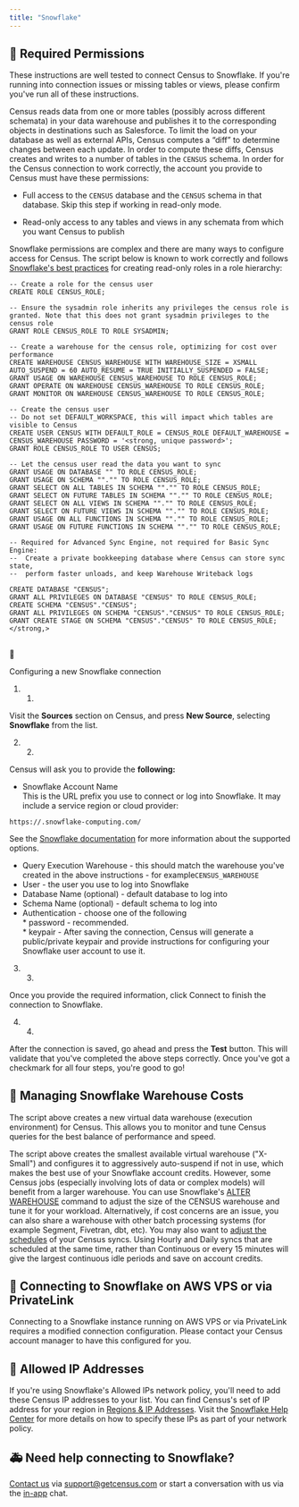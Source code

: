```yaml
---
title: "Snowflake"
---
```


## 🔐 Required Permissions

These instructions are well tested to connect Census to Snowflake. If you're running into connection issues or missing tables or views, please confirm you've run all of these instructions.

Census reads data from one or more tables (possibly across different schemata) in your data warehouse and publishes it to the corresponding objects in destinations such as Salesforce. To limit the load on your database as well as external APIs, Census computes a “diff” to determine changes between each update. In order to compute these diffs, Census creates and writes to a number of tables in the `CENSUS` schema. In order for the Census connection to work correctly, the account you provide to Census must have these permissions:

* Full access to the `CENSUS` database and the `CENSUS` schema in that database. Skip this step if working in read-only mode.

* Read-only access to any tables and views in any schemata from which you want Census to publish

Snowflake permissions are complex and there are many ways to configure access for Census. The script below is known to work correctly and follows [Snowflake's best practices](https://docs.snowflake.com/en/user-guide/security-access-control-configure.html#creating-read-only-roles) for creating read-only roles in a role hierarchy:

```
-- Create a role for the census user
CREATE ROLE CENSUS_ROLE;

-- Ensure the sysadmin role inherits any privileges the census role is granted. Note that this does not grant sysadmin privileges to the census role
GRANT ROLE CENSUS_ROLE TO ROLE SYSADMIN;

-- Create a warehouse for the census role, optimizing for cost over performance
CREATE WAREHOUSE CENSUS_WAREHOUSE WITH WAREHOUSE_SIZE = XSMALL AUTO_SUSPEND = 60 AUTO_RESUME = TRUE INITIALLY_SUSPENDED = FALSE;
GRANT USAGE ON WAREHOUSE CENSUS_WAREHOUSE TO ROLE CENSUS_ROLE;
GRANT OPERATE ON WAREHOUSE CENSUS_WAREHOUSE TO ROLE CENSUS_ROLE;
GRANT MONITOR ON WAREHOUSE CENSUS_WAREHOUSE TO ROLE CENSUS_ROLE;

-- Create the census user
-- Do not set DEFAULT_WORKSPACE, this will impact which tables are visible to Census
CREATE USER CENSUS WITH DEFAULT_ROLE = CENSUS_ROLE DEFAULT_WAREHOUSE = CENSUS_WAREHOUSE PASSWORD = '<strong, unique password>';
GRANT ROLE CENSUS_ROLE TO USER CENSUS;

-- Let the census user read the data you want to sync
GRANT USAGE ON DATABASE "" TO ROLE CENSUS_ROLE;
GRANT USAGE ON SCHEMA ""."" TO ROLE CENSUS_ROLE;
GRANT SELECT ON ALL TABLES IN SCHEMA ""."" TO ROLE CENSUS_ROLE;
GRANT SELECT ON FUTURE TABLES IN SCHEMA ""."" TO ROLE CENSUS_ROLE;
GRANT SELECT ON ALL VIEWS IN SCHEMA ""."" TO ROLE CENSUS_ROLE;
GRANT SELECT ON FUTURE VIEWS IN SCHEMA ""."" TO ROLE CENSUS_ROLE;
GRANT USAGE ON ALL FUNCTIONS IN SCHEMA ""."" TO ROLE CENSUS_ROLE;
GRANT USAGE ON FUTURE FUNCTIONS IN SCHEMA ""."" TO ROLE CENSUS_ROLE;

-- Required for Advanced Sync Engine, not required for Basic Sync Engine: 
--  Create a private bookkeeping database where Census can store sync state,
--  perform faster unloads, and keep Warehouse Writeback logs

CREATE DATABASE "CENSUS";
GRANT ALL PRIVILEGES ON DATABASE "CENSUS" TO ROLE CENSUS_ROLE;
CREATE SCHEMA "CENSUS"."CENSUS";
GRANT ALL PRIVILEGES ON SCHEMA "CENSUS"."CENSUS" TO ROLE CENSUS_ROLE;
GRANT CREATE STAGE ON SCHEMA "CENSUS"."CENSUS" TO ROLE CENSUS_ROLE;</strong,>
```

## 

🔩

Configuring a new Snowflake connection

1. 1.  
Visit the **Sources** section on Census, and press **New Source**, selecting **Snowflake** from the list.

2. 2.  
Census will ask you to provide the **following:**  
   * Snowflake Account Name  
   This is the URL prefix you use to connect or log into Snowflake. It may include a service region or cloud provider:  
   ```  
   https://.snowflake-computing.com/  
   ```  
   See the [Snowflake documentation](https://docs.snowflake.com/en/user-guide/jdbc-configure.html#connection-parameters) for more information about the supported options.  
   * Query Execution Warehouse - this should match the warehouse you've created in the above instructions - for example`CENSUS_WAREHOUSE`  
   * User - the user you use to log into Snowflake  
   * Database Name (optional) - default database to log into  
   * Schema Name (optional) - default schema to log into  
   * Authentication - choose one of the following  
         * password - recommended.  
         * keypair - After saving the connection, Census will generate a public/private keypair and provide instructions for configuring your Snowflake user account to use it.

3. 3.  
Once you provide the required information, click Connect to finish the connection to Snowflake.

4. 4.  
After the connection is saved, go ahead and press the **Test** button. This will validate that you've completed the above steps correctly. Once you've got a checkmark for all four steps, you're good to go!

## 💸 Managing Snowflake Warehouse Costs

The script above creates a new virtual data warehouse (execution environment) for Census. This allows you to monitor and tune Census queries for the best balance of performance and speed.

The script above creates the smallest available virtual warehouse ("X-Small") and configures it to aggressively auto-suspend if not in use, which makes the best use of your Snowflake account credits. However, some Census jobs (especially involving lots of data or complex models) will benefit from a larger warehouse. You can use Snowflake's [ALTER WAREHOUSE](https://docs.snowflake.com/en/sql-reference/sql/alter-warehouse.html) command to adjust the size of the CENSUS warehouse and tune it for your workload. Alternatively, if cost concerns are an issue, you can also share a warehouse with other batch processing systems (for example Segment, Fivetran, dbt, etc). You may also want to [adjust the schedules](/basics/core-concept#scheduling-a-sync) of your Census syncs. Using Hourly and Daily syncs that are scheduled at the same time, rather than Continuous or every 15 minutes will give the largest continuous idle periods and save on account credits.

## 🔗 Connecting to Snowflake on AWS VPS or via PrivateLink

Connecting to a Snowflake instance running on AWS VPS or via PrivateLink requires a modified connection configuration. Please contact your Census account manager to have this configured for you.

## 🚦 Allowed IP Addresses

If you're using Snowflake's Allowed IPs network policy, you'll need to add these Census IP addresses to your list. You can find Census's set of IP address for your region in [Regions & IP Addresses](/basics/security-and-privacy/regions-and-ip-addresses#ip-addresses). Visit the [Snowflake Help Center](https://docs.snowflake.net/manuals/user-guide/network-policies.html) for more details on how to specify these IPs as part of your network policy.

## 🚑 Need help connecting to Snowflake?

[Contact us](mailto:support@getcensus.com) via support@getcensus.com or start a conversation with us via the [in-app](https://app.getcensus.com) chat.